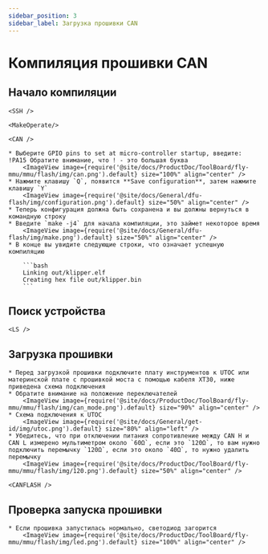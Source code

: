 ```yaml
---
sidebar_position: 3
sidebar_label: Загрузка прошивки CAN
---
```



# Компиляция прошивки CAN

## Начало компиляции

    <SSH />

    <MakeOperate/>

    <CAN />

    * Выберите GPIO pins to set at micro-controller startup, введите: !PA15 Обратите внимание, что ! - это большая буква
        <ImageView image={require('@site/docs/ProductDoc/ToolBoard/fly-mmu/mmu/flash/img/can.png').default} size="100%" align="center" />
    * Нажмите клавишу `Q`, появится **Save configuration**, затем нажмите клавишу `Y`
        <ImageView image={require('@site/docs/General/dfu-flash/img/configuration.png').default} size="50%" align="center" />
    * Теперь конфигурация должна быть сохранена и вы должны вернуться в командную строку
    * Введите `make -j4` для начала компиляции, это займет некоторое время
        <ImageView image={require('@site/docs/General/dfu-flash/img/make.png').default} size="50%" align="center" />
    * В конце вы увидите следующие строки, что означает успешную компиляцию

        ```bash
        Linking out/klipper.elf
        Creating hex file out/klipper.bin
        ```

## Поиск устройства

    <LS />


## Загрузка прошивки

    * Перед загрузкой прошивки подключите плату инструментов к UTOC или материнской плате с прошивкой моста с помощью кабеля XT30, ниже приведена схема подключения
    * Обратите внимание на положение переключателей
        <ImageView image={require('@site/docs/ProductDoc/ToolBoard/fly-mmu/mmu/flash/img/can_mode.png').default} size="90%" align="center" />
    * Схема подключения к UTOC
        <ImageView image={require('@site/docs/General/get-id/img/utoc.png').default} size="80%" align="left" />
    * Убедитесь, что при отключении питания сопротивление между CAN H и CAN L измерено мультиметром около `60Ω`, если это `120Ω`, то вам нужно подключить перемычку `120Ω`, если это около `40Ω`, то нужно удалить перемычку
        <ImageView image={require('@site/docs/ProductDoc/ToolBoard/fly-mmu/mmu/flash/img/120.png').default} size="50%" align="center" />

    <CANFLASH />

## Проверка запуска прошивки

    * Если прошивка запустилась нормально, светодиод загорится
        <ImageView image={require('@site/docs/ProductDoc/ToolBoard/fly-mmu/mmu/flash/img/led.png').default} size="100%" align="center" />